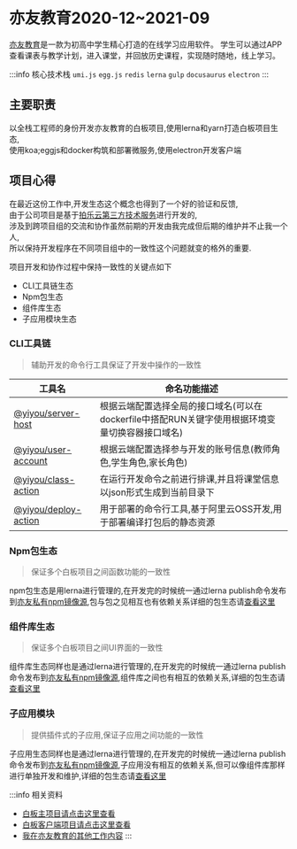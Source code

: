 # 亦友教育2020-12~2021-09

[亦友教育](https://yi-you.org/)是一款为初高中学生精心打造的在线学习应用软件。
学生可以通过APP查看课表与教学计划，进入课堂，并回放历史课程，实现随时随地，线上学习。

:::info 核心技术栈
`umi.js` `egg.js` `redis` `lerna` `gulp` `docusaurus` `electron`
:::

## 主要职责

以全栈工程师的身份开发亦友教育的白板项目,使用lerna和yarn打造白板项目生态,  
使用koa;eggjs和docker构筑和部署微服务,使用electron开发客户端

## 项目心得

在最近这份工作中,开发生态这个概念也得到了一个好的验证和反馈,  
由于公司项目是基于[拍乐云第三方技术服务](https://www.pano.video/)进行开发的,  
涉及到跨项目组的交流和协作虽然前期的开发由我完成但后期的维护并不止我一个人,  
所以保持开发程序在不同项目组中的一致性这个问题就变的格外的重要.  

项目开发和协作过程中保持一致性的关键点如下

- CLI工具链生态
- Npm包生态
- 组件库生态
- 子应用模块生态

### CLI工具链

> 辅助开发的命令行工具保证了开发中操作的一致性

| 工具名                                                       | 命名功能描述                                                 |
| ------------------------------------------------------------ | ------------------------------------------------------------ |
| [@yiyou/server-host](http://git.yiyoujiaoyu.com.cn/yiyou-basic/server-host) | 根据云端配置选择全局的接口域名(可以在dockerfile中搭配RUN关键字使用根据环境变量切换容器接口域名) |
| [@yiyou/user-account](http://git.yiyoujiaoyu.com.cn/yiyou-basic/user-account) | 根据云端配置选择参与开发的账号信息(教师角色,学生角色,家长角色) |
| [@yiyou/class-action](http://git.yiyoujiaoyu.com.cn/tool-group/class-action) | 在运行开发命令之前进行排课,并且将课堂信息以json形式生成到当前目录下 |
| [@yiyou/deploy-action](http://git.yiyoujiaoyu.com.cn/yiyou-basic/deploy-action) | 用于部署的命令行工具,基于阿里云OSS开发,用于部署编译打包后的静态资源 |

### Npm包生态

> 保证多个白板项目之间函数功能的一致性

npm包生态是用lerna进行管理的,在开发完的时候统一通过lerna publish命令发布到[亦友私有npm镜像源](http://npm.yi-you.org/),包与包之见相互也有依赖关系详细的包生态请[查看这里](http://git.yiyoujiaoyu.com.cn/node-group/yiyou-write-borad/-/tree/master/packages/librarys)

### 组件库生态

> 保证多个白板项目之间UI界面的一致性

组件库生态同样也是通过lerna进行管理的,在开发完的时候统一通过lerna publish命令发布到[亦友私有npm镜像源](http://npm.yi-you.org/),组件库之间也有相互的依赖关系,详细的包生态请[查看这里](http://git.yiyoujiaoyu.com.cn/node-group/yiyou-write-borad/-/tree/master/packages/components)

### 子应用模块

> 提供插件式的子应用,保证子应用之间功能的一致性

子应用生态同样也是通过lerna进行管理的,在开发完的时候统一通过lerna publish命令发布到[亦友私有npm镜像源](http://npm.yi-you.org/),子应用没有相互的依赖关系,但可以像组件库那样进行单独开发和维护,详细的包生态请[查看这里](http://git.yiyoujiaoyu.com.cn/node-group/yiyou-write-borad/-/tree/master/packages/floatlayers)

:::info 相关资料
- [白板主项目请点击这里查看](http://git.yiyoujiaoyu.com.cn/node-group/yiyou-write-borad/-/blob/master/README.md)
- [白板客户端项目请点击这里查看](http://git.yiyoujiaoyu.com.cn/node-group/yiyou-pano-electron/-/blob/master/README.md)
- [我在亦友教育的其他工作内容](https://yiyou-education.github.io/white-board-docs-website/)
:::